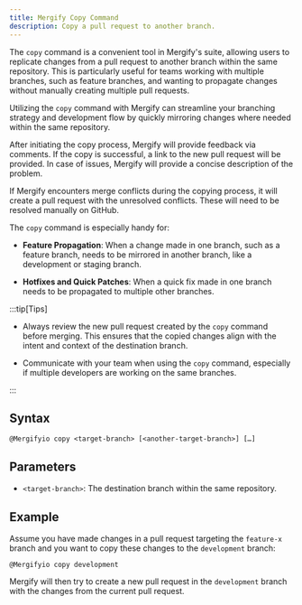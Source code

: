 ```yaml
---
title: Mergify Copy Command
description: Copy a pull request to another branch.
---
```


The `copy` command is a convenient tool in Mergify's suite, allowing users to
replicate changes from a pull request to another branch within the same
repository. This is particularly useful for teams working with multiple
branches, such as feature branches, and wanting to propagate changes without
manually creating multiple pull requests.

Utilizing the `copy` command with Mergify can streamline your branching
strategy and development flow by quickly mirroring changes where needed within
the same repository.

After initiating the copy process, Mergify will provide feedback via comments.
If the copy is successful, a link to the new pull request will be provided. In
case of issues, Mergify will provide a concise description of the problem.

If Mergify encounters merge conflicts during the copying process, it will
create a pull request with the unresolved conflicts. These will need to be
resolved manually on GitHub.

The `copy` command is especially handy for:

- **Feature Propagation**: When a change made in one branch, such as a feature
  branch, needs to be mirrored in another branch, like a development or staging
  branch.

- **Hotfixes and Quick Patches**: When a quick fix made in one branch needs to
  be propagated to multiple other branches.

:::tip[Tips]

- Always review the new pull request created by the `copy` command before
  merging. This ensures that the copied changes align with the intent and
  context of the destination branch.

- Communicate with your team when using the `copy` command, especially if
  multiple developers are working on the same branches.

:::

## Syntax

```text
@Mergifyio copy <target-branch> [<another-target-branch>] […]
```

## Parameters

- `<target-branch>`: The destination branch within the same repository.

## Example

Assume you have made changes in a pull request targeting the `feature-x` branch
and you want to copy these changes to the `development` branch:

```text
@Mergifyio copy development
```

Mergify will then try to create a new pull request in the `development` branch
with the changes from the current pull request.

